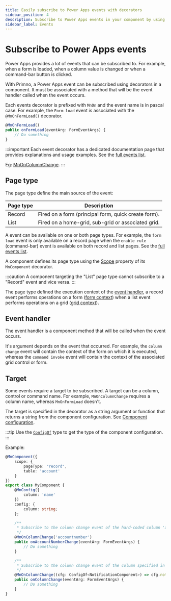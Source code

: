 ```yaml
---
title: Easily subscribe to Power Apps events with decorators
sidebar_position: 4
description: Subscribe to Power Apps events in your component by using decorators (MnOnFormLoad, MnOnColumnChange, etc.)
sidebar_label: Events
---
```


# Subscribe to Power Apps events

Power Apps provides a lot of events that can be subscribed to. For example, when a form is loaded, when a column value is changed or when a command-bar button is clicked.

With Primno, a Power Apps event can be subscribed using decorators in a component. It must be associated with a method that will be the event handler called when the event occurs.

Each events decorator is prefixed with `MnOn` and the event name is in pascal case. For example, the `Form load` event is associated with the `@MnOnFormLoad()` decorator.

```ts title="Subscribe to the form load event."
@MnOnFormLoad()
public onFormLoad(eventArg: FormEventArgs) {
    // Do something
}
```

:::important
Each event decorator has a dedicated documentation page that provides explanations and usage examples.
See the [full events list](events-list.md).

Eg: [MnOnColumnChange](../../api-reference/functions/MnOnColumnChange.md).
:::

## Page type

The page type define the main source of the event:

| Page type | Description
| --- | --- |
| Record | Fired on a form (principal form, quick create form). |
| List | Fired on a home-grid, sub-grid or associated grid. |

A event can be available on one or both page types. For example, the `form load` event is only available on a record page when the `enable rule` (command-bar) event is available on both record and list pages. See the [full events list](events-list.md).

A component defines its page type using the [Scope](../components.md#scope) property of its `MnComponent` decorator.

:::caution
A component targeting the "List" page type cannot subscribe to a "Record" event and vice versa.
:::

The page type defined the execution context of the [event handler](#event-handler), a record event performs operations on a form ([form context](https://learn.microsoft.com/en-us/power-apps/developer/model-driven-apps/clientapi/clientapi-form-context)) when a list event performs operations on a grid ([grid context](https://learn.microsoft.com/en-us/power-apps/developer/model-driven-apps/clientapi/clientapi-grid-context)).

## Event handler

The event handler is a component method that will be called when the event occurs.

It's argument depends on the event that occurred. For example, the `column change` event will contain the context of the form on which it is executed, whereas the `command invoke` event will contain the context of the associated grid control or form.

## Target

Some events require a target to be subscribed.
A target can be a column, control or command name. For example, `MnOnColumnChange` requires a column name, whereas `MnOnFormLoad` doesn't.

The target is specified in the decorator as a string argument or function that returns a string from the component configuration. See [Component configuration](../components.md#configuration).

:::tip
Use the [`ConfigOf`](../../api-reference/types/ConfigOf.md) type to get the type of the component configuration.
:::

Example:

```ts
@MnComponent({
    scope: {
        pageType: "record",
        table: 'account'
    }
})
export class MyComponent {
    @MnConfig({
        column: 'name'
    })
    config: {
        column: string;
    };

    /**
     * Subscribe to the column change event of the hard-coded column 'accountnumber'.
     */
    @MnOnColumnChange('accountnumber')
    public onAccountNumberChange(eventArg: FormEventArgs) {
        // Do something
    }

    /**
     * Subscribe to the column change event of the column specified in the configuration, here 'name'.
     */
    @MnOnColumnChange((cfg: ConfigOf<NotificationComponent>) => cfg.notificationColumn)
    public onColumnChange(eventArg: FormEventArgs) {
        // Do something
    }
}
```

<DocCardList />